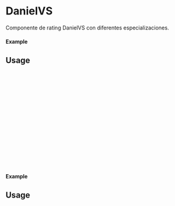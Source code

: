 
<Meta of={DanielVS} title="DanielVS" />

# DanielVS

Componente de rating DanielVS con diferentes especializaciones.

#### Example

<Canvas of={DanielVS.Primary} />

## Usage

 ```ts
 import {DanielVS} from "milibreria";

 function Example(){
  return (
      <DanielVS
           defaultValue: 2,
           max: 6,
           size: "large",
           precision: 1,
           color: "orange",
           readOnly: false,
           disabled: false,
      />
  );
 };

 export default Example;
 ```

#### Example

<Canvas of={DanielVS.Secondary} />

 ## Usage

 ```ts
 import {DanielVS} from 'milibreria';

 function Example(){
  return (
       <MyButton
            defaultValue: 4,
            max: 10,
            size: "small",
            precision: 0.5,
            color: "red",
            readOnly: false,
            disabled: false,
        />
     );
  };
